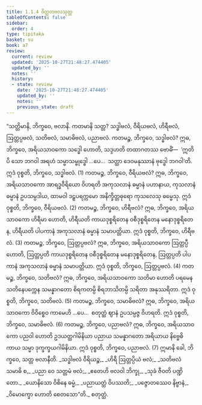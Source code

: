 ```yaml
---
title: 1.1.4 ဝိတ္ထတဗလသုတ္တ
tableOfContents: false
sidebar:
  order: 4
type: tipitaka
basket: su
book: a7
review:
  current: review
  updated: '2025-10-27T21:48:27.474405'
  updated_by: ''
  notes: ''
  history:
  - state: review
    date: '2025-10-27T21:48:27.474405'
    updated_by: ''
    notes: ''
    previous_state: draft
---
```



<ReviewStatus review={frontmatter.review} showDetails={true} />

<HypothesisAnnotation frontmatter={frontmatter} />

<DynamicBreadcrumb />

<Division number="4" book="a7" e="ch" v="16" p="397">

<Paragraph number="13" book="a7">
“သတ္တိမာနိ, ဘိက္ခဝေ, ဗလာနိ. ကတမာနိ သတ္တ? သဒ္ဓါဗလံ, ဝီရိယဗလံ, ဟိရီဗလံ, ဩတ္တပ္ပဗလံ, သတိဗလံ, သမာဓိဗလံ, ပညာဗလံ.
</Paragraph>

<Paragraph number="14" book="a7">
ကတမဉ္စ, ဘိက္ခဝေ, သဒ္ဓါဗလံ? ဣဓ, ဘိက္ခဝေ, အရိယသာဝကော သဒ္ဓေါ ဟောတိ, သဒ္ဒဟတိ တထာဂတဿ ဗောဓိံ—  ‘ဣတိပိ သော ဘဂဝါ အရဟံ သမ္မာသမ္ဗုဒ္ဓေါ …ပေ…  သတ္ထာ ဒေဝမနုဿာနံ ဗုဒ္ဓေါ ဘဂဝါ’တိ. ဣဒံ ဝုစ္စတိ, ဘိက္ခဝေ, သဒ္ဓါဗလံ. (1)
</Paragraph>

<Paragraph number="15" book="a7">
ကတမဉ္စ, ဘိက္ခဝေ, ဝီရိယဗလံ? ဣဓ, ဘိက္ခဝေ, အရိယသာဝကော အာရဒ္ဓဝီရိယော ဝိဟရတိ အကုသလာနံ ဓမ္မာနံ ပဟာနာယ, ကုသလာနံ ဓမ္မာနံ ဥပသမ္ပဒါယ, ထာမဝါ ဒဠှပရက္ကမော အနိက္ခိတ္တဓုရော ကုသလေသု ဓမ္မေသု. ဣဒံ ဝုစ္စတိ, ဘိက္ခဝေ, ဝီရိယဗလံ. (2)
</Paragraph>

<Paragraph number="16" book="a7">
ကတမဉ္စ, ဘိက္ခဝေ, ဟိရီဗလံ? ဣဓ, ဘိက္ခဝေ, အရိယသာဝကော ဟိရီမာ ဟောတိ, ဟိရီယတိ ကာယဒုစ္စရိတေန ဝစီဒုစ္စရိတေန မနောဒုစ္စရိတေန, ဟိရီယတိ ပါပကာနံ အကုသလာနံ ဓမ္မာနံ သမာပတ္တိယာ. ဣဒံ ဝုစ္စတိ, ဘိက္ခဝေ, ဟိရီဗလံ. (3)
</Paragraph>

<Paragraph number="17" book="a7">
ကတမဉ္စ, ဘိက္ခဝေ, ဩတ္တပ္ပဗလံ? ဣဓ, ဘိက္ခဝေ, အရိယသာဝကော ဩတ္တပ္ပီ ဟောတိ, ဩတ္တပ္ပတိ ကာယဒုစ္စရိတေန ဝစီဒုစ္စရိတေန မနောဒုစ္စရိတေန, ဩတ္တပ္ပတိ ပါပကာနံ အကုသလာနံ ဓမ္မာနံ သမာပတ္တိယာ. ဣဒံ ဝုစ္စတိ, ဘိက္ခဝေ, ဩတ္တပ္ပဗလံ. (4)
</Paragraph>

<Paragraph number="18" book="a7">
ကတမဉ္စ, ဘိက္ခဝေ, သတိဗလံ? ဣဓ, ဘိက္ခဝေ, အရိယသာဝကော သတိမာ ဟောတိ ပရမေန သတိနေပက္ကေန သမန္နာဂတော စိရကတမ္ပိ စိရဘာသိတမ္ပိ သရိတာ အနုဿရိတာ. ဣဒံ ဝုစ္စတိ, ဘိက္ခဝေ, သတိဗလံ. (5)
</Paragraph>

<Paragraph number="19" book="a7">
ကတမဉ္စ, ဘိက္ခဝေ, သမာဓိဗလံ? ဣဓ, ဘိက္ခဝေ, အရိယသာဝကော ဝိဝိစ္စေဝ ကာမေဟိ …ပေ…  စတုတ္ထံ ဈာနံ ဥပသမ္ပဇ္ဇ ဝိဟရတိ. ဣဒံ ဝုစ္စတိ, ဘိက္ခဝေ, သမာဓိဗလံ. (6)
</Paragraph>

<Paragraph number="20" book="a7">
ကတမဉ္စ, ဘိက္ခဝေ, ပညာဗလံ? ဣဓ, ဘိက္ခဝေ, အရိယသာဝကော ပညဝါ ဟောတိ ဥဒယတ္ထဂါမိနိယာ ပညာယ သမန္နာဂတော အရိယာယ နိဗ္ဗေဓိကာယ သမ္မာ ဒုက္ခက္ခယဂါမိနိယာ. ဣဒံ ဝုစ္စတိ, ဘိက္ခဝေ, ပညာဗလံ. (7)
</Paragraph>

<Paragraph number="21" book="a7">
ဣမာနိ ခေါ, ဘိက္ခဝေ, သတ္တ ဗလာနီတိ.
</Paragraph>

<Paragraph number="22" type="verses" book="a7">
_သဒ္ဓါဗလံ ဝီရိယဉ္စ,_  
_ဟိရီ ဩတ္တပ္ပိယံ ဗလံ;_  
_သတိဗလံ သမာဓိ စ,_  
_ပညာ ဝေ သတ္တမံ ဗလံ;_  
_ဧတေဟိ ဗလဝါ ဘိက္ခု,_  
_သုခံ ဇီဝတိ ပဏ္ဍိတော._  

</Paragraph>

<Paragraph number="23" type="verses" book="a7">
_ယောနိသော ဝိစိနေ ဓမ္မံ,_  
_ပညာယတ္ထံ ဝိပဿတိ;_  
_ပဇ္ဇောတဿေဝ နိဗ္ဗာနံ,_  
_ဝိမောက္ခော ဟောတိ စေတသော”တိ._  


</Paragraph>
</Division>

<Paragraph number="24" type="center" book="a7">
စတုတ္ထံ.
</Paragraph>